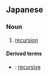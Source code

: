 ==Japanese==
{{ja-kanjitab|さい|き|yomi=o}}

===Noun===
{{ja-noun|さいき|kyu=再歸}}

# {{lb|ja|computing|mathematics|sort=さいき}} [[recursion]]

====Derived terms====
* {{ja-r|再帰的|さいきてき}}: [[recursive]]